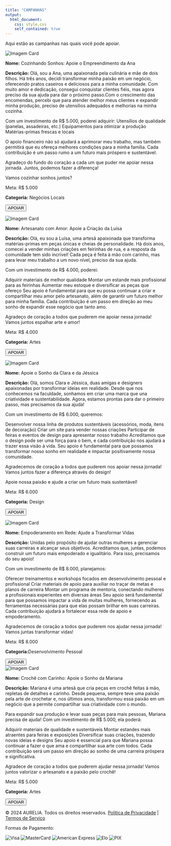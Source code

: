 ```yaml
---
title: "CAMPANHAS"
output: 
  html_document:
    css: style.css
    self_contained: true
---
```


<link rel="stylesheet" href="https://cdnjs.cloudflare.com/ajax/libs/bootstrap-icons/1.10.5/font/bootstrap-icons.min.css">

<div class="container">

<div class="container-subtitle">
  <p>Aqui estão as campanhas nas quais você pode apoiar.</p>
</div>

 <div class="card">
  <img src="images/campanha1.PNG" alt="Imagem Card" class="card-image">
  <p><strong><i class="bi bi-building"></i> Nome:</strong> Cozinhando Sonhos: Apoie o Empreendimento da Ana</p>
  <p><strong><i class="bi bi-info-circle"></i> Descrição:</strong> Olá, sou a Ana, uma apaixonada pela culinária e mãe de dois filhos. Há três anos, decidi transformar minha paixão em um negócio, oferecendo pratos caseiros e deliciosos para a minha comunidade. Com muito amor e dedicação, consegui conquistar clientes fiéis, mas agora preciso da sua ajuda para dar o próximo passo.Com o crescimento das encomendas, percebi que para atender melhor meus clientes e expandir minha produção, preciso de utensílios adequados e melhorias na minha cozinha. 

Com um investimento de R$ 5.000, poderei adquirir:
Utensílios de qualidade (panelas, assadeiras, etc.)
Equipamentos para otimizar a produção
Matérias-primas frescas e locais

O apoio financeiro não só ajudará a aprimorar meu trabalho, mas também permitirá que eu ofereça melhores condições para a minha família. Cada contribuição é um passo rumo a um futuro mais próspero e sustentável.

Agradeço do fundo do coração a cada um que puder me apoiar nessa jornada. Juntos, podemos fazer a diferença!

Vamos cozinhar sonhos juntos?

Meta: R$ 5.000</p>
  <p><strong><i class="bi bi-briefcase"></i> Categoria:</strong> Negócios Locais</p>
  <button href="" >APOIAR</button>
</div>

 <div class="card">
  <img src="images/campanha2.PNG" alt="Imagem Card" class="card-image">
  <p><strong><i class="bi bi-building"></i> Nome:</strong> Artesanato com Amor: Apoie a Criação da Luísa</p>
  <p><strong><i class="bi bi-info-circle"></i> Descrição:</strong> Olá, eu sou a Luísa, uma artesã apaixonada que transforma matérias-primas em peças únicas e cheias de personalidade. Há dois anos, comecei a vender minhas criações em feirinhas de rua, e a resposta da comunidade tem sido incrível! Cada peça é feita à mão com carinho, mas para levar meu trabalho a um novo nível, preciso da sua ajuda.
  
Com um investimento de R$ 4.000, poderei:

Adquirir materiais de melhor qualidade
Montar um estande mais profissional para as feirinhas
Aumentar meu estoque e diversificar as peças que ofereço
Seu apoio é fundamental para que eu possa continuar a criar e compartilhar meu amor pelo artesanato, além de garantir um futuro melhor para minha família. Cada contribuição é um passo em direção ao meu sonho de expandir esse negócio que tanto amo.

Agradeço de coração a todos que puderem me apoiar nessa jornada! Vamos juntos espalhar arte e amor!

Meta: R$ 4.000</p>
  <p><strong><i class="bi bi-briefcase"></i> Categoria:</strong> Artes</p>
  <button href="" >APOIAR</button>
</div>

 <div class="card">
  <img src="images/campanha3.PNG" alt="Imagem Card" class="card-image">
  <p><strong><i class="bi bi-building"></i> Nome:</strong> Apoie o Sonho da Clara e da Jéssica</p>
  <p><strong><i class="bi bi-info-circle"></i> Descrição:</strong> Olá, somos Clara e Jéssica, duas amigas e designers apaixonadas por transformar ideias em realidade. Desde que nos conhecemos na faculdade, sonhamos em criar uma marca que una criatividade e sustentabilidade. Agora, estamos prontas para dar o primeiro passo, mas precisamos da sua ajuda!

Com um investimento de R$ 6.000, queremos:

Desenvolver nossa linha de produtos sustentáveis (acessórios, moda, itens de decoração)
Criar um site para vender nossas criações
Participar de feiras e eventos de design para apresentar nosso trabalho
Acreditamos que o design pode ser uma força para o bem, e cada contribuição nos ajudará a trazer essa visão à vida. Seu apoio é fundamental para que possamos transformar nosso sonho em realidade e impactar positivamente nossa comunidade.

Agradecemos de coração a todos que puderem nos apoiar nessa jornada! Vamos juntos fazer a diferença através do design!

Apoie nossa paixão e ajude a criar um futuro mais sustentável!

Meta: R$ 6.000 </p>
  <p><strong><i class="bi bi-briefcase"></i> Categoria:</strong> Design</p>
  <button href="" >APOIAR</button>
</div>

 <div class="card">
 <img src="images/campanha4.PNG" alt="Imagem Card" class="card-image">
 <p><strong><i class="bi bi-building"></i> Nome:</strong> Empoderamento em Rede: Ajude a Transformar Vidas</p>
  <p><strong><i class="bi bi-info-circle"></i> Descrição:</strong> Unidas pelo propósito de ajudar outras mulheres a gerenciar suas carreiras e alcançar seus objetivos. Acreditamos que, juntas, podemos construir um futuro mais empoderado e igualitário. Para isso, precisamos do seu apoio!

Com um investimento de R$ 8.000, planejamos:

Oferecer treinamentos e workshops focados em desenvolvimento pessoal e profissional
Criar materiais de apoio para auxiliar no traçar de metas e planos de carreira
Montar um programa de mentoria, conectando mulheres a profissionais experientes em diversas áreas
Seu apoio será fundamental para que possamos impactar a vida de muitas mulheres, fornecendo as ferramentas necessárias para que elas possam brilhar em suas carreiras. Cada contribuição ajudará a fortalecer essa rede de apoio e empoderamento.

Agradecemos de coração a todos que puderem nos ajudar nessa jornada! Vamos juntas transformar vidas!

Meta: R$ 8.000</p>
<p><strong><i class="bi bi-briefcase"></i> Categoria:</strong>Desenvolvimento Pessoal</p>
<button href="" >APOIAR</button>
</div>

 <div class="card">
 <img src="images/campanha5.PNG" alt="Imagem Card" class="card-image">
  <p><strong><i class="bi bi-building"></i> Nome:</strong> Crochê com Carinho: Apoie o Sonho da Mariana</p>
  <p><strong><i class="bi bi-info-circle"></i> Descrição:</strong> Mariana é uma artesã que cria peças em crochê feitas à mão, repletas de detalhes e carinho. Desde pequena, sempre teve uma paixão pela arte de crochetar e, nos últimos anos, transformou essa paixão em um negócio que a permite compartilhar sua criatividade com o mundo.

Para expandir sua produção e levar suas peças para mais pessoas, Mariana precisa de ajuda! Com um investimento de R$ 5.000, ela poderá:

Adquirir materiais de qualidade e sustentáveis
Montar estandes mais atraentes para feiras e exposições
Diversificar suas criações, trazendo novas ideias e designs
Seu apoio é essencial para que Mariana possa continuar a fazer o que ama e compartilhar sua arte com todos. Cada contribuição será um passo em direção ao sonho de uma carreira próspera e significativa.

Agradece de coração a todos que puderem ajudar nessa jornada! Vamos juntos valorizar o artesanato e a paixão pelo crochê!

Meta: R$ 5.000</p>
  <p><strong><i class="bi bi-briefcase"></i> Categoria:</strong> Artes</p>
  <button href="" >APOIAR</button>
</div>

</div>

<!-- Footer -->
<footer>

<div>
  <p>&copy; 2024 AURELIA. Todos os direitos reservados. <a href="">Política de Privacidade</a> | <a href="">Termos de Serviço</a></p>
</div> 

<div class="payment-methods">
  <p>Formas de Pagamento:</p>
  <img src="images/visa.PNG" alt="Visa" class="payment-icon">
  <img src="images/master.PNG" alt="MasterCard" class="payment-icon">
  <img src="images/amex.PNG" alt="American Express" class="payment-icon">
  <img src="images/elo.PNG" alt="Elo" class="payment-icon">
  <img src="images/pix.PNG" alt="PIX" class="payment-icon">
</div>
</footer>
